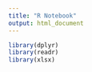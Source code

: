 ```yaml
---
title: "R Notebook"
output: html_document
---
```


```r
library(dplyr)
library(readr)
library(xlsx)
```
